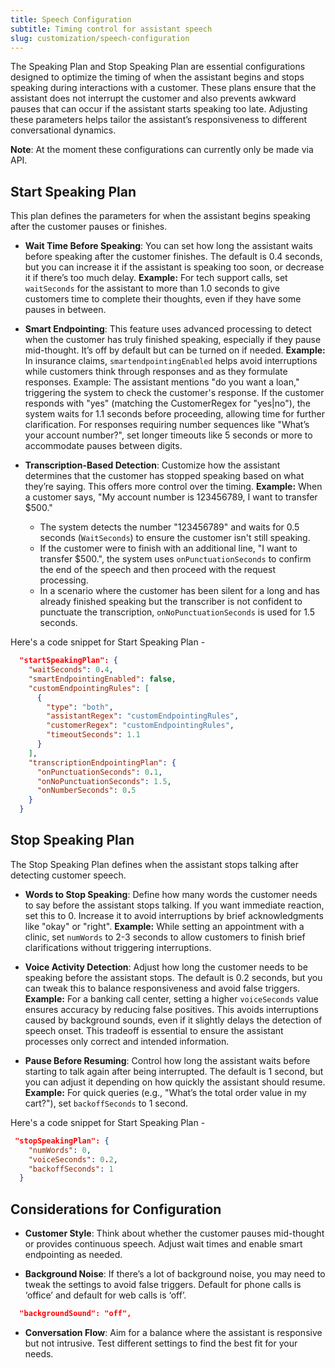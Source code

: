 ```yaml
---
title: Speech Configuration
subtitle: Timing control for assistant speech
slug: customization/speech-configuration
---
```



The Speaking Plan and Stop Speaking Plan are essential configurations designed to optimize the timing of when the assistant begins and stops speaking during interactions with a customer. These plans ensure that the assistant does not interrupt the customer and also prevents awkward pauses that can occur if the assistant starts speaking too late. Adjusting these parameters helps tailor the assistant’s responsiveness to different conversational dynamics.

**Note**: At the moment these configurations can currently only be made via API.

## Start Speaking Plan
This plan defines the parameters for when the assistant begins speaking after the customer pauses or finishes.


- **Wait Time Before Speaking**: You can set how long the assistant waits before speaking after the customer finishes. The default is 0.4 seconds, but you can increase it if the assistant is speaking too soon, or decrease it if there’s too much delay.
**Example:** For tech support calls, set `waitSeconds` for the assistant to more than 1.0 seconds to give customers time to complete their thoughts, even if they have some pauses in between.

- **Smart Endpointing**: This feature uses advanced processing to detect when the customer has truly finished speaking, especially if they pause mid-thought. It’s off by default but can be turned on if needed. **Example:** In insurance claims, `smartendpointingEnabled` helps avoid interruptions while customers think through responses and as they formulate responses. Example: The assistant mentions "do you want a loan," triggering the system to check the customer's response. If the customer responds with "yes" (matching the CustomerRegex for "yes|no"), the system waits for 1.1 seconds before proceeding, allowing time for further clarification. For responses requiring number sequences like "What’s your account number?", set longer timeouts like 5 seconds or more to accommodate pauses between digits.

- **Transcription-Based Detection**: Customize how the assistant determines that the customer has stopped speaking based on what they’re saying. This offers more control over the timing. **Example:** When a customer says, "My account number is 123456789, I want to transfer $500." 
  - The system detects the number "123456789" and waits for 0.5 seconds (`WaitSeconds`) to ensure the customer isn't still speaking.
  - If the customer were to finish with an additional line, "I want to transfer $500.", the system uses `onPunctuationSeconds` to confirm the end of the speech and then proceed with the request processing.
  - In a scenario where the customer has been silent for a long and has already finished speaking but the transcriber is not confident to punctuate the transcription, `onNoPunctuationSeconds` is used for 1.5 seconds. 

Here's a code snippet for Start Speaking Plan -

```json
  "startSpeakingPlan": {
    "waitSeconds": 0.4,
    "smartEndpointingEnabled": false,
    "customEndpointingRules": [
      {
        "type": "both",
        "assistantRegex": "customEndpointingRules",
        "customerRegex": "customEndpointingRules",
        "timeoutSeconds": 1.1
      }
    ],
    "transcriptionEndpointingPlan": {
      "onPunctuationSeconds": 0.1,
      "onNoPunctuationSeconds": 1.5,
      "onNumberSeconds": 0.5
    }
  } 
```


## Stop Speaking Plan
The Stop Speaking Plan defines when the assistant stops talking after detecting customer speech.

- **Words to Stop Speaking**: Define how many words the customer needs to say before the assistant stops talking. If you want immediate reaction, set this to 0. Increase it to avoid interruptions by brief acknowledgments like "okay" or "right". **Example:** While setting an appointment with a clinic, set `numWords` to 2-3 seconds to allow customers to finish brief clarifications without triggering interruptions.

- **Voice Activity Detection**: Adjust how long the customer needs to be speaking before the assistant stops. The default is 0.2 seconds, but you can tweak this to balance responsiveness and avoid false triggers.
**Example:** For a banking call center, setting a higher `voiceSeconds` value ensures accuracy by reducing false positives. This avoids interruptions caused by background sounds, even if it slightly delays the detection of speech onset. This tradeoff is essential to ensure the assistant processes only correct and intended information.


- **Pause Before Resuming**: Control how long the assistant waits before starting to talk again after being interrupted. The default is 1 second, but you can adjust it depending on how quickly the assistant should resume.
**Example:** For quick queries (e.g., "What’s the total order value in my cart?"), set `backoffSeconds` to 1 second.

Here's a code snippet for Start Speaking Plan -

```json
 "stopSpeakingPlan": {
    "numWords": 0,
    "voiceSeconds": 0.2,
    "backoffSeconds": 1                                                                
  }
```


## Considerations for Configuration

- **Customer Style**: Think about whether the customer pauses mid-thought or provides continuous speech. Adjust wait times and enable smart endpointing as needed.

- **Background Noise**: If there’s a lot of background noise, you may need to tweak the settings to avoid false triggers. Default for phone calls is ‘office’ and default for web calls is ‘off’.



```json
  "backgroundSound": "off",
```

- **Conversation Flow**: Aim for a balance where the assistant is responsive but not intrusive. Test different settings to find the best fit for your needs.
